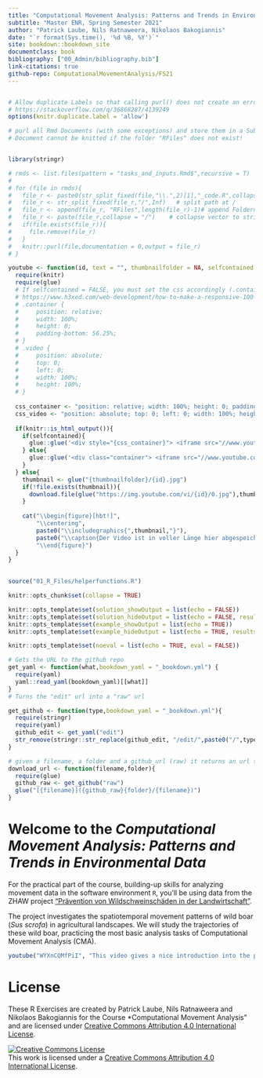 ```yaml
---
title: "Computational Movement Analysis: Patterns and Trends in Environmental Data"
subtitle: "Master ENR, Spring Semester 2021"
author: "Patrick Laube, Nils Ratnaweera, Nikolaos Bakogiannis"
date: "`r format(Sys.time(), '%d %B, %Y')`"
site: bookdown::bookdown_site
documentclass: book
bibliography: ["00_Admin/bibliography.bib"]
link-citations: true
github-repo: ComputationalMovementAnalysis/FS21
---
```

```r
```

```r
# Allow duplicate Labels so that calling purl() does not create an error
# https://stackoverflow.com/q/36868287/4139249
options(knitr.duplicate.label = 'allow')

# purl all Rmd Documents (with some exceptions) and store them in a Subfolder /RFiles
# Document cannot be knitted if the folder "RFiles" does not exist!


library(stringr)

# rmds <- list.files(pattern = "tasks_and_inputs.Rmd$",recursive = T)
# 
# for (file in rmds){
#   file_r <- paste0(str_split_fixed(file,"\\.",2)[1],"_code.R",collapse = "")
#   file_r <- str_split_fixed(file_r,"/",Inf)   # split path at /
#   file_r <- append(file_r, "RFiles",length(file_r)-1)# append Foldername
#   file_r <- paste(file_r,collapse = "/")    # collapse vector to string
#   if(file.exists(file_r)){
#     file.remove(file_r)
#   }
#   knitr::purl(file,documentation = 0,output = file_r)
# }
```


```r
youtube <- function(id, text = "", thumbnailfolder = NA, selfcontained = TRUE){
  require(knitr)
  require(glue)
  # If selfcontained = FALSE, you must set the css accordingly (.container and .video)
  # https://www.h3xed.com/web-development/how-to-make-a-responsive-100-width-youtube-iframe-embed
  # .container {
  #     position: relative;
  #     width: 100%;
  #     height: 0;
  #     padding-bottom: 56.25%;
  # }
  # .video {
  #     position: absolute;
  #     top: 0;
  #     left: 0;
  #     width: 100%;
  #     height: 100%;
  # }
  
  css_container <- "position: relative; width: 100%; height: 0; padding-bottom: 56.25%;"
  css_video <- "position: absolute; top: 0; left: 0; width: 100%; height: 100%;"
  
  if(knitr::is_html_output()){
    if(selfcontained){
      glue::glue('<div style="{css_container}"> <iframe src="//www.youtube.com/embed/{id}" frameborder="0" allowfullscreen style = "{css_video}"></iframe> </div><caption>{text}</caption>')
    } else{
      glue::glue('<div class="container"> <iframe src="//www.youtube.com/embed/{id}" frameborder="0" allowfullscreen class="video"></iframe> </div><caption class = "caption">{text}</caption>')
    }
  } else{
    thumbnail <- glue("{thumbnailfolder}/{id}.jpg")
    if(!file.exists(thumbnail)){
      download.file(glue("https://img.youtube.com/vi/{id}/0.jpg"),thumbnail, mode = 'wb')
    }
    
    cat("\\begin{figure}[hbt!]",
        "\\centering",
        paste0("\\includegraphics{",thumbnail,"}"),
        paste0("\\caption{Der Video ist in voller Länge hier abgespeichert: \\url{https://youtu.be/",id,"}}"),
        "\\end{figure}")
  }
}
 
```

```r
source("01_R_Files/helperfunctions.R")
```


```r


knitr::opts_chunk$set(collapse = TRUE)

knitr::opts_template$set(solution_showOutput = list(echo = FALSE))
knitr::opts_template$set(solution_hideOutput = list(echo = FALSE, results = "hide", warning = FALSE, message = FALSE))
knitr::opts_template$set(example_showOutput = list(echo = TRUE))
knitr::opts_template$set(example_hideOutput = list(echo = TRUE, results = "hide", warning = FALSE, message = FALSE))

knitr::opts_template$set(noeval = list(echo = TRUE, eval = FALSE))


```

```r

# Gets the URL to the github repo
get_yaml <- function(what,bookdown_yaml = "_bookdown.yml") {
  require(yaml)
  yaml::read_yaml(bookdown_yaml)[[what]]
}
# Turns the "edit" url into a "raw" url

get_github <- function(type,bookdown_yaml = "_bookdown.yml"){
  require(stringr)
  require(yaml)
  github_edit <- get_yaml("edit")
  str_remove(stringr::str_replace(github_edit, "/edit/",paste0("/",type,"/")),"%s")
}

# given a filename, a folder and a github_url (raw) it returns an url that allows downloading said file
download_url <- function(filename,folder){
  require(glue)
  github_raw <- get_github("raw")
  glue("[{filename}]({github_raw}{folder}/{filename})")
}
```

# Welcome to the *Computational Movement Analysis: Patterns and Trends in Environmental Data* {-}

For the practical part of the course, building-up skills for analyzing movement data in the software environment `R`, you'll be using data from the ZHAW project ["Prävention von Wildschweinschäden in der Landwirtschaft"](https://www.zhaw.ch/de/ueber-uns/aktuell/news/detailansicht-news/event-news/wildschweinschaeden-mit-akustischer-methode-verhindern/).

The project investigates the spatiotemporal movement patterns of wild boar (*Sus scrofa*) in agricultural landscapes. We will study the trajectories of these wild boar, practicing the most basic analysis tasks of Computational Movement Analysis (CMA). 


```r
youtube("WYXnCQMfPiI", "This video gives a nice introduction into the project", selfcontained = TRUE)
```


# License {-}


These R Exercises are created by Patrick Laube, Nils Ratnaweera and Nikolaos Bakogiannis for the Course *Computational Movement Analysis" and are licensed under [Creative Commons Attribution 4.0 International License](https://creativecommons.org/licenses/by/4.0/).


<a rel="license" href="http://creativecommons.org/licenses/by/4.0/"><img alt="Creative Commons License" style="border-width:0" src="https://i.creativecommons.org/l/by/4.0/88x31.png" /></a><br />This work is licensed under a <a rel="license" href="http://creativecommons.org/licenses/by/4.0/">Creative Commons Attribution 4.0 International License</a>.

<!-- **Please note:** we are given application data from an ongoing research project. Capturing wild living animals and then equipping them with GPS collars is a very labor and cost intensive form of research. Consequently, data resulting such campaigns is a very valuable asset that must be protected. So, please do not pass on this data, for any use beyond this module contact Patrick Laube or the data owner Stefan Suter (suts@zhaw.ch). -->




